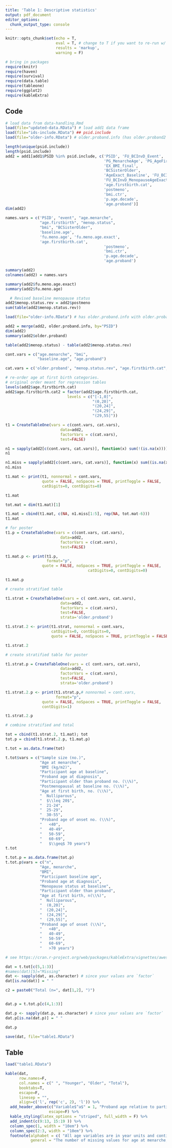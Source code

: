 ```yaml
---
title: 'Table 1: Descriptive statistics'
output: pdf_document
editor_options: 
  chunk_output_type: console
---
```



```r
knitr::opts_chunk$set(echo = T, 
                      eval = T, # change to T if you want to re-run w/ new data
                      results = 'markup',
                      warning = F)

```


```r
# bring in packages
require(knitr)
require(haven)
require(survival)
require(data.table)
require(tableone)
require(ggplot2)
require(kableExtra)
```

## Code

```r

# load data from data-handling.Rmd
load(file="updated-data.RData") # load add1 data frame 
load(file="ids-include.RData") ## psid.include 
load(file="older-info.RData") # older.proband.info (has older.proband2 variable)

length(unique(psid.include))
length(psid.include)
add2 = add1[add1$PSID %in% psid.include, c('PSID', 'FU_BCInvD_Event',
                                           'PG_MenarcheAge', 'PG_AgeFirstLiveBirth', 'HR_Menopause', 
                                           'EX_BMI_final',
                                           'BCSisterOlder',
                                           'AgeExact_Baseline', 'FU_BCInvD_MenopauseAge',
                                           'FU_BCInvD_MenopauseAgeExact',
                                           'age.firstbirth.cat',
                                           'postmeno',
                                           'bmi.ctr',
                                           'p.age.decade',
                                           'age.proband')]
dim(add2)

names.vars = c('PSID', "event", "age.menarche", 
               "age.firstbirth", "menop.status", 
               "bmi", "BCSisterOlder",
               'baseline.age', 
               'fu.meno.age', 'fu.meno.age.exact',
               'age.firstbirth.cat',
                                           'postmeno',
                                           'bmi.ctr',
                                           'p.age.decade',
                                           'age.proband')

summary(add2)
colnames(add2) = names.vars

summary(add2$fu.meno.age.exact)
summary(add2$fu.meno.age)

  # Revised baseline menopause status
add2$menop.status.rev = add2$postmeno
sum(table(add2$menop.status.rev))

load(file="older-info.RData") # has older.proband.info with older.proband variable


```


```r

add2 = merge(add2, older.proband.info, by="PSID")
dim(add2)
summary(add2$older.proband)

table(add2$menop.status) - table(add2$menop.status.rev)

```



```r

cont.vars = c("age.menarche", "bmi", 
              "baseline.age", "age.proband")

cat.vars = c('older.proband', "menop.status.rev", "age.firstbirth.cat", "p.age.decade")

# re-order age at first birth categories. 
# original order meant for regression tables
levels(add2$age.firstbirth.cat)
add2$age.firstbirth.cat2 = factor(add2$age.firstbirth.cat,
                           levels = c("[-1,0]",
                                      "(0,20]",
                                      "(20,24]",
                                      "(24,29]",
                                      "(29,55]"))

```


```r

t1 = CreateTableOne(vars = c(cont.vars, cat.vars), 
                        data=add2,
                        factorVars = c(cat.vars),
                        test=FALSE)

n1 = sapply(add2[c(cont.vars, cat.vars)], function(x) sum(!(is.na(x))))
n1

n1.miss = sapply(add2[c(cont.vars, cat.vars)], function(x) sum((is.na(x))))
n1.miss

t1.mat <- print(t1, nonnormal = cont.vars,
                quote = FALSE, noSpaces = TRUE, printToggle = FALSE,
                catDigits=0, contDigits=0)

t1.mat

tot.mat = dim(t1.mat)[1]

t1.mat = cbind(t1.mat, c(NA, n1.miss[1:5], rep(NA, tot.mat-6)))
t1.mat
```


```r

# for poster
t1.p = CreateTableOne(vars = c(cont.vars, cat.vars), 
                        data=add2,
                        factorVars = c(cat.vars),
                        test=FALSE)

t1.mat.p <- print(t1.p, 
                  format="p",
                quote = FALSE, noSpaces = TRUE, printToggle = FALSE,
                                    catDigits=0, contDigits=0)

t1.mat.p

```

```r
# create stratified table

t1.strat = CreateTableOne(vars = c( cont.vars, cat.vars), 
                        data=add2,
                        factorVars = c(cat.vars),
                        test=FALSE,
                        strata='older.proband')

t1.strat.2 <- print(t1.strat, nonnormal = cont.vars,
                    catDigits=0, contDigits=0,
                    quote = FALSE, noSpaces = TRUE, printToggle = FALSE)

t1.strat.2

```


```r

# create stratified table for poster

t1.strat.p = CreateTableOne(vars = c( cont.vars, cat.vars), 
                        data=add2,
                        factorVars = c(cat.vars),
                        test=FALSE,
                        strata='older.proband')

t1.strat.2.p <- print(t1.strat.p,# nonnormal = cont.vars,
                      format="p",
                quote = FALSE, noSpaces = TRUE, printToggle = FALSE,
                contDigits=1)

t1.strat.2.p

```


```r
# combine stratified and total

tot = cbind(t1.strat.2, t1.mat); tot
tot.p = cbind(t1.strat.2.p, t1.mat.p)

```


```r

t.tot = as.data.frame(tot)

t.tot$vars = c("Sample size (no.)",
               "Age at menarche",
               "BMI (kg/m2)",
               "Participant age at baseline",
               "Proband age at diagnosis",
               "Participant older than proband no. (\\%)",
               "Postmenopausal at baseline no. (\\%)",
               "Age at first birth, no. (\\%)",
               "  Nulliparous",
               "  $\\leq 20$",
               "  21-24",
               "  25-29",
               "  30-55",
               "Proband age of onset no. (\\%)",
               "   <40",
               "   40-49",
               "   50-59",
               "   60-69",
               "   $\\geq$ 70 years")
t.tot

t.tot.p = as.data.frame(tot.p)
t.tot.p$vars = c("n",
               "Age, menarche",
               "BMI",
               "Participant baseline age",
               "Proband age at diagnosis",
               "Menopause status at baseline",
               "Participant older than proband",
               "Age at first birth, n(\\%)",
               "  Nulliparous",
               "  (0,20]",
               "  (20,24]",
               "  (24,29]",
               "  (29,55]",
               "Proband age of onset (\\%)",
               "   <40",
               "   40-49",
               "   50-59",
               "   60-69",
               "   >70 years")

# see https://cran.r-project.org/web/packages/kableExtra/vignettes/awesome_table_in_html.html
```



```r

dat = t.tot[c(5,1:3)]
#names(dat)[5]="Missing"
dat <- sapply(dat, as.character) # since your values are `factor`
dat[is.na(dat)] = " "

c2 = paste0("Total (n=", dat[1,2], ")")


dat.p = t.tot.p[c(4,1:3)]

dat.p <- sapply(dat.p, as.character) # since your values are `factor`
dat.p[is.na(dat.p)] = " "

dat.p
```

```r

save(dat, file="table1.RData")

```

## Table 

```r
load("table1.RData")

kable(dat, 
      row.names=F,
      col.names = c(" ", "Younger", "Older", "Total"),
      booktabs=T,
      escape=F,
      linesep = "",
      align=c('l', rep('c', 2), 'l')) %>%
  add_header_above(c("Variable$^a$" = 1, "Proband age relative to participant age"=2, " "=1),  
                   escape=F) %>%
  kable_styling(latex_options = "striped", full_width = F) %>%
  add_indent(c(9:13, 15:19 )) %>%
  column_spec(1, width = "10em") %>%
  column_spec(2:3, width = "10em") %>%
  footnote(alphabet = c( "All age variables are in year units and continuous variables are characterized by median [interquartile range]."),
           general = "The number of missing values for age at menarche, BMI, and age at first birth are 37, 11, and 63, respectively. ", threeparttable = T)

```

